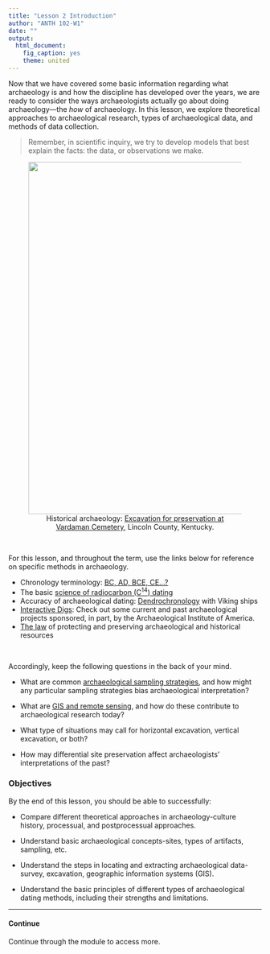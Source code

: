 ```yaml
---
title: "Lesson 2 Introduction"
author: "ANTH 102-W1"
date: ""
output:
  html_document:
    fig_caption: yes
    theme: united
---
```


Now that we have covered some basic information regarding what archaeology is and how the discipline has developed over the years, we are ready to consider the ways archaeologists actually go about doing archaeology---the *how* of archaeology. In this lesson, we explore theoretical approaches to archaeological research, types of archaeological data, and methods of data collection.

> Remember, in scientific inquiry, we try to develop models that best explain the facts:  the data, or observations we make.

<CENTER>
<figure>
  <img src="https://lh3.googleusercontent.com/kBdeaeBBLiSZo3GBlT3a4vqcwB-fYz8AEP3ylHFD2ttTsTu2yMtXo6MOhQ391MNDflGK9LPlEsSMJ17QgTLED-FaOSjUyrZi6NNbQX3ZFNcLA_DTbVt3IzTw6d4_5btV8yrxxGVmj1yzK7G9vhumrWuPJiiZk0LYT9rF0BeuQgfwzgyb_FGKU7AAsz6D1sIAWaFhlAhc2OOxDUdV5t-xSXR4CqKGAF3DZobEeSDjehWKgaXdq-Q5GbaRbfqodtphBatHdvoUrpD-DbpTWgFelvFZsdw1LUqE_ukF3sPSTW3Z1JmV6LKBHf8MtYyaoWunugUQ5Eqqa0y8cyc3kivJ6mGAOt-uvTJd6PRAFo9hA0OCo41n3s3k8L0KjKaD8HbDlUkI_VXj0kOPFuK2NdzECNq0bYN51rC07O3TYLq61h0xgUY4DBk27c3G_pa2MYseX8HBoOLsznRosCY15Mo1Ux3pN4HV835ROxhEKPkGf_kctsnr_qVWic1DSTaE8Ez-OBts00x_id8SsS-5Ua2ATANQ2hoBeBONB4sDWUiB2HzF3ZBeMVkvqlJQeyejcRYG7kje=w788-h589-no" width="700">
  <figcaption>Historical archaeology:  <a href="http://treespot.net/Cemeteries/LincolnCountyCrabOrchardKY/UnivOfKentucky.htm" target="_blank">Excavation for preservation at Vardaman Cemetery</a>, Lincoln County, Kentucky.</figcaption>
</figure>
</CENTER>

<br>


For this lesson, and throughout the term, use the links below for reference on specific methods in archaeology.
 
 - Chronology terminology:  <a href="http://www.sciencecourseware.org/VirtualDating/files/RC_3.html" target="_blank">BC, AD, BCE, CE...?</a>
 - The basic <a href="http://archserve.id.ucsb.edu/courses/anth/fagan/anth3/Courseware/Chronology/08_Radiocarbon_Dating.html" target="_blank">science of radiocarbon (C<sup>14</sup>) dating</a>
 - Accuracy of archaeological dating:  <a href="http://www.pbs.org/wgbh/nova/vikings/treering.html" target="_blank">Dendrochronology</a> with Viking ships
 - <a href="http://www.interactivedigs.com/" target="_blank">Interactive Digs</a>:  Check out some current and past archaeological projects sponsored, in part, by the Archaeological Institute of America.
 - <a href="http://www.nps.gov/history/laws.htm" target="_blank">The law</a> of protecting and preserving archaeological and historical resources

<br>
 
 Accordingly, keep the following questions in the back of your mind.
 
- What are common <a href="http://www.tiwanakuarcheo.net/curso_arqpreh/rec/3/BAK/lizee_sampling/04-Anth292-2004.pdf" target="_blank">archaeological sampling strategies</a>, and how might any particular sampling strategies bias archaeological interpretation?
  
- What are <a href="https://wayback.archive-it.org/6471/20150825200215/http://cast.uark.edu/home/research/archaeology-and-historic-preservation/archaeological-geomatics.html" target="_blank">GIS and remote sensing</a>, and how do these contribute to archaeological research today?

- What type of situations may call for horizontal excavation, vertical excavation, or both?

- How may differential site preservation affect archaeologists' interpretations of the past?
 
 
### Objectives

By the end of this lesson, you should be able to successfully:

- Compare different theoretical approaches in archaeology-culture history, processual, and postprocessual approaches.

- Understand basic archaeological concepts-sites, types of artifacts, sampling, etc.

- Understand the steps in locating and extracting archaeological data-survey, excavation, geographic information systems (GIS).

- Understand the basic principles of different types of archaeological dating methods, including their strengths and limitations.


-----
#### Continue
Continue through the module to access more.